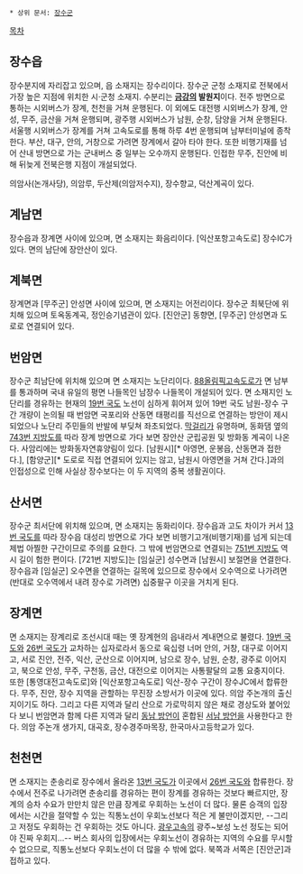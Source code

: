  * 상위 문서: [[장수군]]

[[목차]]
== 장수읍 ==
장수분지에 자리잡고 있으며, 읍 소재지는 장수리이다. 장수군 군청 소재지로 전북에서 가장 높은 지점에 위치한 시·군청 소재지. 수분리는 '''[[금강]]의 발원지'''이다.
전주 방면으로 통하는 시외버스가 장계, 천천을 거쳐 운행된다. 이 외에도 대전행 시외버스가 장계, 안성, 무주, 금산을 거쳐 운행되며, 광주행 시외버스가 남원, 순창, 담양을 거쳐 운행된다. 서울행 시외버스가 장계를 거쳐 고속도로를 통해 하루 4번 운행되며 남부터미널에 종착한다. 부산, 대구, 안의, 거창으로 가려면 장계에서 갈아 타야 한다. 또한 비행기재를 넘어 산내 방면으로 가는 군내버스 중 일부는 오수까지 운행된다. 인접한 무주, 진안에 비해 뒤늦게 전북은행 지점이 개설되었다.

의암사(논개사당), 의암루, 두산제(의암저수지), 장수향교, 덕산계곡이 있다.
== 계남면 ==
장수읍과 장계면 사이에 있으며, 면 소재지는 화음리이다. [익산포항고속도로] 장수IC가 있다. 면의 남단에 장안산이 있다.

== 계북면 ==
장계면과 [무주군] 안성면 사이에 있으며, 면 소재지는 어전리이다. 장수군 최북단에 위치해 있으며 토옥동계곡, 정인승기념관이 있다. [진안군] 동향면, [무주군] 안성면과 도로로 연결되어 있다.

== 번암면 ==
장수군 최남단에 위치해 있으며 면 소재지는 노단리이다. [[88올림픽고속도로]]가 면 남부를 통과하며 국내 유일의 평면 나들목인 남장수 나들목이 개설되어 있다. 면 소재지인 노단리를 경유하는 현재의 [[19번 국도]] 노선이 심하게 휘어져 있어 19번 국도 남원-장수 구간 개량이 논의될 때 번암면 국포리와 산동면 태평리를 직선으로 연결하는 방안이 제시되었으나 노단리 주민들의 반발에 부딪쳐 좌초되었다. [[막걸리]]가 유명하며, 동화댐 옆의 [[743번 지방도]]를 따라 장계 방면으로 가다 보면 장안산 군립공원 및 방화동 계곡이 나온다. 사암리에는 방화동자연휴양림이 있다. [남원시][* 아영면, 운봉읍, 산동면과 접한다.], [함양군][* 도로로 직접 연결되어 있지는 않고, 남원시 아영면을 거쳐 간다.]과의 인접성으로 인해 사실상 장수보다는 이 두 지역의 중복 생활권이다.
== 산서면 ==
장수군 최서단에 위치해 있으며, 면 소재지는 동화리이다. 장수읍과 고도 차이가 커서 [[13번 국도]]를 따라 장수읍 대성리 방면으로 가다 보면 비행기고개(비행기재)를 넘게 되는데 제법 아찔한 구간이므로 주의를 요한다. 그 밖에 번암면으로 연결되는 [[751번 지방도]] 역시 길이 험한 편이다. [721번 지방도]는 [임실군] 성수면과 [남원시] 보절면을 연결한다. 장수읍과 [임실군] 오수면을 연결하는 길목에 있으므로 장수에서 오수역으로 나가려면(반대로 오수역에서 내려 장수로 가려면) 십중팔구 이곳을 거치게 된다.

== 장계면 ==
면 소재지는 장계리로 조선시대 때는 옛 장계현의 읍내라서 계내면으로 불렸다. [[19번 국도]]와 [[26번 국도]]가 교차하는 십자로라서 동으로 육십령 너머 안의, 거창, 대구로 이어지고, 서로 진안, 전주, 익산, 군산으로 이어지며, 남으로 장수, 남원, 순창, 광주로 이어지고, 북으로 안성, 무주, 구천동, 금산, 대전으로 이어지는 사통팔달의 교통 요충지이다. 또한 [통영대전고속도로]와 [익산포항고속도로] 익산-장수 구간이 장수JC에서 합류한다. 무주, 진안, 장수 지역을 관할하는 무진장 소방서가 이곳에 있다. 의암 주논개의 출신지이기도 하다. 그리고 다른 지역과 달리 산으로 가로막히지 않은 채로 경상도와 붙어있다 보니 번암면과 함께 다른 지역과 달리 [[동남 방언]]이 혼합된 [[서남 방언]]을 사용한다고 한다. 의암 주논개 생가지, 대곡호, 장수경주마목장, 한국마사고등학교가 있다.

== 천천면 ==
면 소재지는 춘송리로 장수에서 올라온 [[13번 국도]]가 이곳에서 [[26번 국도]]와 합류한다. 장수에서 전주로 나가려면 춘송리를 경유하는 편이 장계를 경유하는 것보다 빠르지만, 장계의 승차 수요가 만만치 않은 만큼 장계로 우회하는 노선이 더 많다. 물론 승객의 입장에서는 시간을 절약할 수 있는 직통노선이 우회노선보다 적은 게 불만이겠지만, --그리고 저정도 우회하는 건 우회하는 것도 아니다. [[광우고속]]의 광주~보성 노선 정도는 되어야 진짜 우회지...-- 버스 회사의 입장에서는 우회노선이 경유하는 지역의 수요를 무시할 수 없으므로, 직통노선보다 우회노선이 더 많을 수 밖에 없다. 북쪽과 서쪽은 [진안군]과 접하고 있다.

